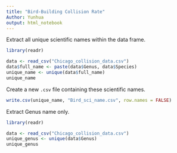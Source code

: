 ```yaml
---
title: "Bird-Building Collision Rate"
Author: Yunhua
output: html_notebook
---
```


Extract all unique scientific names within the data frame.

```r
library(readr)

data <- read_csv("Chicago_collision_data.csv")
data$full_name <- paste(data$Genus, data$Species)
unique_name <- unique(data$full_name)
unique_name
```
Create a new `.csv` file containing these scientific names.

```r
write.csv(unique_name, "Bird_sci_name.csv", row.names = FALSE)
```

Extract Genus name only.
```r
library(readr)

data <- read_csv("Chicago_collision_data.csv")
unique_genus <- unique(data$Genus)
unique_genus
```





















